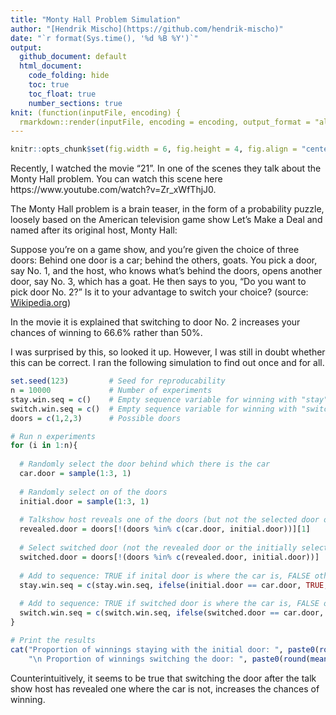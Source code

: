 ```yaml
---
title: "Monty Hall Problem Simulation"
author: "[Hendrik Mischo](https://github.com/hendrik-mischo)"
date: "`r format(Sys.time(), '%d %B %Y')`"
output:
  github_document: default
  html_document:
    code_folding: hide
    toc: true
    toc_float: true
    number_sections: true
knit: (function(inputFile, encoding) {
  rmarkdown::render(inputFile, encoding = encoding, output_format = "all") })
---
```


```r
knitr::opts_chunk$set(fig.width = 6, fig.height = 4, fig.align = "center", echo = TRUE, warning = FALSE, message = FALSE, autodep = TRUE, cache = TRUE, options(scipen = 999), comment = "", fig.path = "files/")
```

Recently, I watched the movie "21". In one of the scenes they talk about the Monty Hall problem. You can watch this scene here https://www.youtube.com/watch?v=Zr_xWfThjJ0.

The Monty Hall problem is a brain teaser, in the form of a probability puzzle, loosely based on the American television game show Let's Make a Deal and named after its original host, Monty Hall:

Suppose you're on a game show, and you're given the choice of three doors: Behind one door is a car; behind the others, goats. You pick a door, say No. 1, and the host, who knows what's behind the doors, opens another door, say No. 3, which has a goat. He then says to you, "Do you want to pick door No. 2?" Is it to your advantage to switch your choice? (source: [Wikipedia.org](https://en.wikipedia.org/wiki/Monty_Hall_problem))

In the movie it is explained that switching to door No. 2 increases your chances of winning to 66.6% rather than 50%.

I was surprised by this, so looked it up. However, I was still in doubt whether this can be correct. I ran the following simulation to find out once and for all.

```r
set.seed(123)         # Seed for reproducability
n = 10000             # Number of experiments
stay.win.seq = c()    # Empty sequence variable for winning with "stay" strategy
switch.win.seq = c()  # Empty sequence variable for winning with "switch" strategy
doors = c(1,2,3)      # Possible doors

# Run n experiments
for (i in 1:n){
  
  # Randomly select the door behind which there is the car
  car.door = sample(1:3, 1)
  
  # Randomly select on of the doors
  initial.door = sample(1:3, 1)
  
  # Talkshow host reveals one of the doors (but not the selected door or the one where the car is)
  revealed.door = doors[!(doors %in% c(car.door, initial.door))][1]
  
  # Select switched door (not the revealed door or the initially selected one)
  switched.door = doors[!(doors %in% c(revealed.door, initial.door))]
  
  # Add to sequence: TRUE if inital door is where the car is, FALSE otherwise
  stay.win.seq = c(stay.win.seq, ifelse(initial.door == car.door, TRUE, FALSE))
  
  # Add to sequence: TRUE if switched door is where the car is, FALSE otherwise
  switch.win.seq = c(switch.win.seq, ifelse(switched.door == car.door, TRUE, FALSE))
}

# Print the results
cat("Proportion of winnings staying with the initial door: ", paste0(round(mean(stay.win.seq), 3) * 100, "%"), 
    "\n Proportion of winnings switching the door: ", paste0(round(mean(switch.win.seq), 3) * 100, "%"))
```

Counterintuitively, it seems to be true that switching the door after the talk show host has revealed one where the car is not, increases the chances of winning.

